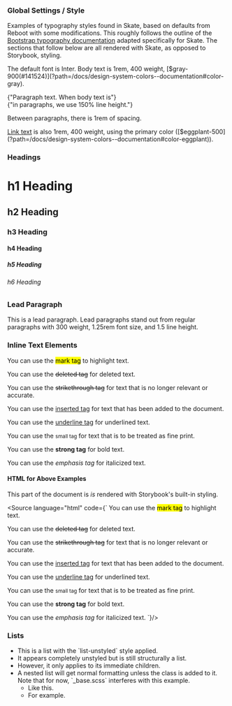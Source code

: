 
<Meta title="Typography" />

### Global Settings / Style

Examples of typography styles found in Skate, based on defaults from
Reboot with some modifications. This roughly follows the outline of
the <a href="https://getbootstrap.com/docs/5.3/content/typography/">
Bootstrap typography documentation</a> adapted specifically for Skate.
The sections that follow below are all rendered with Skate, as opposed
to Storybook, styling.

<Unstyled>
  The default font is Inter. Body text is 1rem, 400 weight,
  [$gray-900(#141524)](?path=/docs/design-system-colors--documentation#color-gray).
  <p>
    {"Paragraph text. When body text is"}
    <br />
    {"in paragraphs, we use 150% line height."}
  </p>
  <p>Between paragraphs, there is 1rem of spacing.</p>
  <p>
    <span>
      <a href="#">Link text</a> is also 1rem, 400 weight, using the primary
      color
      ([$eggplant-500](?path=/docs/design-system-colors--documentation#color-eggplant)).
    </span>
  </p>
</Unstyled>

### Headings

<Unstyled>
  <h1>h1 Heading</h1>
  <h2>h2 Heading</h2>
  <h3>h3 Heading</h3>
  <h4>h4 Heading</h4>
  <h5>h5 Heading</h5>
  <h6>h6 Heading</h6>
</Unstyled>

### Lead Paragraph

<Unstyled>
  <p class="lead">
    <span>
      This is a lead paragraph. Lead paragraphs stand out from regular
      paragraphs with 300 weight, 1.25rem font size, and 1.5 line height.
    </span>
  </p>
</Unstyled>

### Inline Text Elements

<Unstyled>
You can use the <mark>mark tag</mark> to highlight text.

You can use the <del>deleted tag</del> for deleted text.

You can use the <s>strikethrough tag</s> for text that is no longer relevant or accurate.

You can use the <ins>inserted tag</ins> for text that has been added to the document.

You can use the <u>underline tag</u> for underlined text.

You can use the <small>small tag</small> for text that is to be treated as fine print.

You can use the <strong>strong tag</strong> for bold text.

You can use the <em>emphasis tag</em> for italicized text.

</Unstyled>

#### HTML for Above Examples

This part of the document is <em>is</em> rendered with Storybook's built-in styling.

<Source language="html" code={`
You can use the <mark>mark tag</mark> to highlight text.

You can use the <del>deleted tag</del> for deleted text.

You can use the <s>strikethrough tag</s> for text that is no longer relevant or accurate.

You can use the <ins>inserted tag</ins> for text that has been added to the document.

You can use the <u>underline tag</u> for underlined text.

You can use the <small>small tag</small> for text that is to be treated as fine print.

You can use the <strong>strong tag</strong> for bold text.

You can use the <em>emphasis tag</em> for italicized text.
`}/>

### Lists

<Unstyled>
  <ul class="list-unstyled">
    <li>
      <span>This is a list with the `list-unstyled` style applied.</span>
    </li>
    <li>It appears completely unstyled but is still structurally a list.</li>
    <li>However, it only applies to its immediate children.</li>
    <li>
      <span>
        A nested list will get normal formatting unless the class is added to
        it. Note that for now, `_base.scss` interferes with this example.
      </span>
      <ul>
        <li>Like this.</li>
        <li>For example.</li>
      </ul>
    </li>
  </ul>
</Unstyled>
